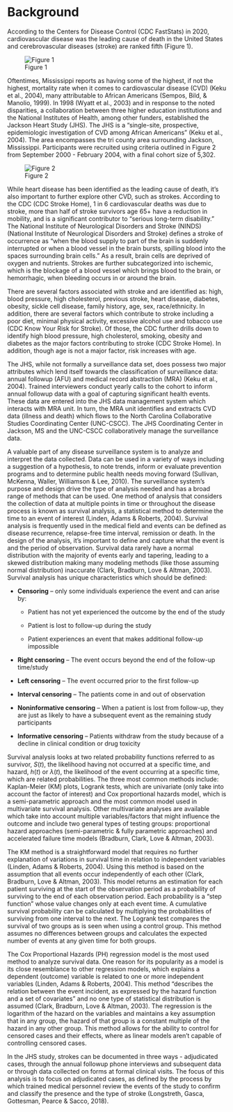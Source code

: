 # Background

According to the Centers for Disease Control (CDC FastStats) in 2020, cardiovascular disease was the leading cause of death in the United States and cerebrovascular diseases (stroke) are ranked fifth (Figure 1).


![Figure 1](/graphics/CDC_Top_10_2020.png){style="text-align: center;"}


Oftentimes, Mississippi reports as having some of the highest, if not the highest, mortality rate when it comes to cardiovascular disease (CVD) (Keku et al., 2004), many attributable to African Americans (Sempos, Bild, & Manolio, 1999). In 1998 (Wyatt et al., 2003) and in response to the noted disparities, a collaboration between three higher education institutions and the National Institutes of Health, among other funders, established the Jackson Heart Study (JHS). The JHS is a “single-site, prospective, epidemiologic investigation of CVD among African Americans” (Keku et al., 2004). The area encompasses the tri county area surrounding Jackson, Mississippi. Participants were recruited using criteria outlined in Figure 2 from September 2000 - February 2004, with a final cohort size of 5,302.  


![Figure 2](/graphics/JHS_Criteria_Table.png){style="text-align: center;"}


While heart disease has been identified as the leading cause of death, it’s also important to further explore other CVD, such as strokes. According to the CDC (CDC Stroke Home), 1 in 6 cardiovascular deaths was due to stroke, more than half of stroke survivors age 65+ have a reduction in mobility, and is a significant contributor to “serious long-term disability.” The National Institute of Neurological Disorders and Stroke (NINDS) (National Institute of Neurological Disorders and Stroke) defines a stroke of occurrence as “when the blood supply to part of the brain is suddenly interrupted or when a blood vessel in the brain bursts, spilling blood into the spaces surrounding brain cells.” As a result, brain cells are deprived of oxygen and nutrients. Strokes are further subcategorized into ischemic, which is the blockage of a blood vessel which brings blood to the brain, or hemorrhagic, when bleeding occurs in or around the brain.


There are several factors associated with stroke and are identified as: high, blood pressure, high cholesterol, previous stroke, heart disease, diabetes, obesity, sickle cell disease, family history, age, sex, race/ethnicity. In addition, there are several factors which contribute to stroke including a poor diet, minimal physical activity, excessive alcohol use and tobacco use (CDC Know Your Risk for Stroke). Of those, the CDC further drills down to identify high blood pressure, high cholesterol, smoking, obesity and diabetes as the major factors contributing to stroke (CDC Stroke Home). In addition, though age is not a major factor, risk increases with age.

The JHS, while not formally a surveillance data set, does possess two major attributes which lend itself towards the classification of surveillance data: annual followup (AFU) and medical record abstraction (MRA) (Keku et al., 2004). Trained interviewers conduct yearly calls to the cohort to inform annual followup data with a goal of capturing significant health events. These data are entered into the JHS data management system which interacts with MRA unit. In turn, the MRA unit identifies and extracts CVD data (illness and death) which flows to the North Carolina Collaborative Studies Coordinating Center (UNC-CSCC). The JHS Coordinating Center in Jackson, MS and the UNC-CSCC collaboratively manage the surveillance data.


A valuable part of any disease surveillance system is to analyze and interpret the data collected. Data can be used in a variety of ways including a suggestion of a hypothesis, to note trends, inform or evaluate prevention programs and to determine public health needs moving forward (Sullivan, McKenna, Waller, Williamson & Lee, 2010). The surveillance system's purpose and design drive the type of analysis needed and has a broad range of methods that can be used. One method of analysis that considers the collection of data at multiple points in time or throughout the disease process is known as survival analysis, a statistical method to determine the time to an event of interest (Linden, Adams & Roberts, 2004). Survival analysis is frequently used in the medical field and events can be defined as disease recurrence, relapse-free time interval, remission or death. In the design of the analysis, it’s important to define and capture what the event is and the period of observation. Survival data rarely have a normal distribution with the majority of events early and tapering, leading to a skewed distribution making many modeling methods (like those assuming normal distribution) inaccurate (Clark, Bradburn, Love & Altman, 2003). Survival analysis has unique characteristics which should be defined:


+ **Censoring** – only some individuals experience the event and can arise by:

  + Patient has not yet experienced the outcome by the end of the study

  + Patient is lost to follow-up during the study

  + Patient experiences an event that makes additional follow-up impossible

+ **Right censoring** – The event occurs beyond the end of the follow-up time/study

+ **Left censoring** – The event occurred prior to the first follow-up

+ **Interval censoring** – The patients come in and out of observation

+ **Noninformative censoring** – When a patient is lost from follow-up, they are just as likely to have a subsequent event as the remaining study participants

+ **Informative censoring** – Patients withdraw from the study because of a decline in clinical condition or drug toxicity


Survival analysis looks at two related probability functions referred to as survivor, $S(t)$, the likelihood having not occurred at a specific time, and hazard, $h(t)$ or $\lambda(t)$, the likelihood of the event occurring at a specific time, which are related probabilities. The three most common methods include: Kaplan-Meier (KM) plots, Logrank tests, which are univariate (only take into account the factor of interest) and Cox proportional hazards  model, which is a semi-parametric approach and the most common model used in multivariate survival analysis. Other multivariate analyses are available which take into account multiple variables/factors that might influence the outcome and include two general types of testing groups: proportional hazard approaches (semi-parametric & fully parametric approaches) and accelerated failure time models (Bradburn, Clark, Love & Altman, 2003).

The KM method is a straightforward model that requires no further explanation of variations in survival time in relation to independent variables (Linden, Adams & Roberts, 2004). Using this method is based on the assumption that all events occur independently of each other (Clark, Bradburn, Love & Altman, 2003). This model returns an estimation for each patient surviving at the start of the observation period as a probability of surviving to the end of each observation period. Each probability is a “step function” whose value changes only at each event time. A cumulative survival probability can be calculated by multiplying the probabilities of surviving from one interval to the next. The Logrank test compares the survival of two groups as is seen when using a control group. This method assumes no differences between groups and calculates the expected number of events at any given time for both groups.

The Cox Proportional Hazards (PH) regression model is the most used method to analyze survival data. One reason for its popularity as a model is its close resemblance to other regression models, which explains a dependent (outcome) variable is related to one or more independent variables (Linden, Adams & Roberts, 2004). This method “describes the relation between the event incident, as expressed by the hazard function and a set of covariates” and no one type of statistical distribution is assumed (Clark, Bradburn, Love & Altman, 2003). The regression is the logarithm of the hazard on the variables and maintains a key assumption that in any group, the hazard of that group is a constant multiple of the hazard in any other group. This method allows for the ability to control for censored cases and their effects, where as linear models aren't capable of controlling censored cases. 

In the JHS study, strokes can be documented in three ways - adjudicated cases, through the annual followup phone interviews and subsequent data or through data collected on forms at formal clinical visits. The focus of this analysis is to focus on adjudicated cases, as defined by the process by which trained medical personnel review the events of the study to confirm and classify the presence and the type of stroke (Longstreth, Gasca, Gottesman, Pearce & Sacco, 2018). 


